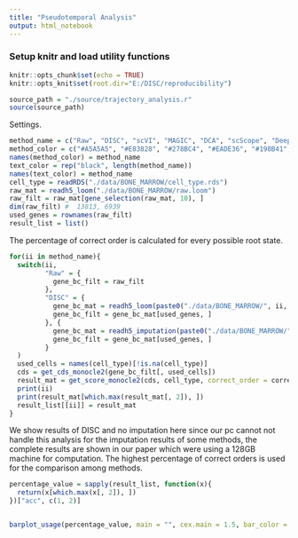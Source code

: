 ```yaml
---
title: "Pseudotemporal Analysis"
output: html_notebook
---
```

### Setup knitr and load utility functions
```r
knitr::opts_chunk$set(echo = TRUE)
knitr::opts_knit$set(root.dir="E:/DISC/reproducibility")
```
```r
source_path = "./source/trajectory_analysis.r"
source(source_path)
```
Settings.
```r
method_name = c("Raw", "DISC", "scVI", "MAGIC", "DCA", "scScope", "DeepImpute", "VIPER", "scImpute")
method_color = c("#A5A5A5", "#E83828", "#278BC4", "#EADE36", "#198B41", "#920783", "#F8B62D", "#8E5E32", "#1E2B68")
names(method_color) = method_name
text_color = rep("black", length(method_name))
names(text_color) = method_name
cell_type = readRDS("./data/BONE_MARROW/cell_type.rds")
raw_mat = readh5_loom("./data/BONE_MARROW/raw.loom")
raw_filt = raw_mat[gene_selection(raw_mat, 10), ]
dim(raw_filt) #  13813, 6939
used_genes = rownames(raw_filt)
result_list = list()
```
The percentage of correct order is calculated for every possible root state.
```r
for(ii in method_name){
  switch(ii, 
         "Raw" = {
           gene_bc_filt = raw_filt
         },
         "DISC" = {
           gene_bc_mat = readh5_loom(paste0("./data/BONE_MARROW/", ii, ".loom"))
           gene_bc_filt = gene_bc_mat[used_genes, ]
         }, {
           gene_bc_mat = readh5_imputation(paste0("./data/BONE_MARROW/", ii, ".hdf5"))
           gene_bc_filt = gene_bc_mat[used_genes, ]
         }
  )
  used_cells = names(cell_type)[!is.na(cell_type)]
  cds = get_cds_monocle2(gene_bc_filt[, used_cells])
  result_mat = get_score_monocle2(cds, cell_type, correct_order = correct_order_all, wrong_order = wrong_order_all, type_level = type_level, show_interactively = T)
  print(ii)
  print(result_mat[which.max(result_mat[, 2]), ])
  result_list[[ii]] = result_mat
}
```
We show results of DISC and no imputation here since our pc cannot not handle this analysis for the imputation results of some methods, the complete results are shown in our paper which were using a 128GB machine for computation.
The highest percentage of correct orders is used for the comparison among methods.
```r
percentage_value = sapply(result_list, function(x){
  return(x[which.max(x[, 2]), ])
})["acc", c(1, 2)]


barplot_usage(percentage_value, main = "", cex.main = 1.5, bar_color = method_color[c(1, 2)], text_color = text_color[c(1, 2)], use_data_order = T, ylab = "Percentage", cex.lab = 1.5, font.main = 1, ylim = c(-0.1, 1), use_border = F)
```












